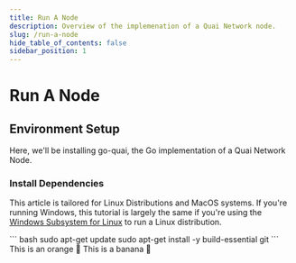 ```yaml
---
title: Run A Node
description: Overview of the implemenation of a Quai Network node.
slug: /run-a-node
hide_table_of_contents: false
sidebar_position: 1
---
```



# Run A Node

## Environment Setup

Here, we'll be installing go-quai, the Go implementation of a Quai Network Node.

### Install Dependencies

This article is tailored for Linux Distributions and MacOS systems. If you're running Windows, this tutorial is largely the same if you're using the [Windows Subsystem for Linux](https://docs.microsoft.com/en-us/windows/wsl/install-win10) to run a Linux distribution.

<Tabs className='unique-tabs'>
	<TabItem value='Linux' label='Linux'>
		```
    bash sudo apt-get update sudo apt-get install -y build-essential git 
    ```
	</TabItem>
	<TabItem value='macOS' label='macOS'>
		This is an orange 🍊
	</TabItem>
	<TabItem value='Windows' label='Windows'>
		This is a banana 🍌
	</TabItem>
</Tabs>
